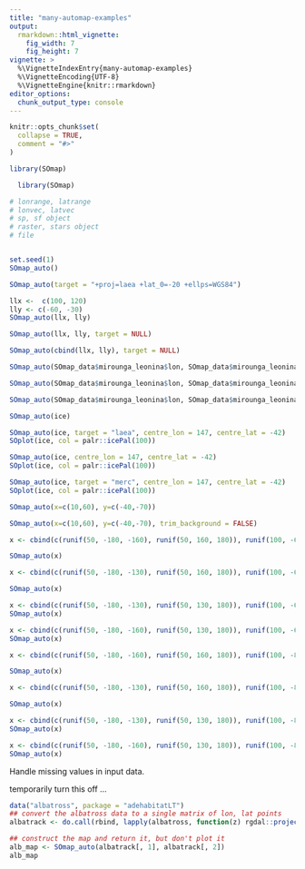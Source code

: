 ```yaml
---
title: "many-automap-examples"
output:
  rmarkdown::html_vignette:
    fig_width: 7
    fig_height: 7
vignette: >
  %\VignetteIndexEntry{many-automap-examples}
  %\VignetteEncoding{UTF-8}
  %\VignetteEngine{knitr::rmarkdown}
editor_options: 
  chunk_output_type: console
---
```


```r
knitr::opts_chunk$set(
  collapse = TRUE,
  comment = "#>"
)
```

```r
library(SOmap)
```


```r
  library(SOmap)

# lonrange, latrange
# lonvec, latvec
# sp, sf object
# raster, stars object
# file


set.seed(1)
SOmap_auto()
```

```r
SOmap_auto(target = "+proj=laea +lat_0=-20 +ellps=WGS84")
```

```r
llx <-  c(100, 120)
lly <- c(-60, -30)
SOmap_auto(llx, lly)
```

```r
SOmap_auto(llx, lly, target = NULL)
```

```r
SOmap_auto(cbind(llx, lly), target = NULL)
```

```r
SOmap_auto(SOmap_data$mirounga_leonina$lon, SOmap_data$mirounga_leonina$lat, target = "laea")
```

```r
SOmap_auto(SOmap_data$mirounga_leonina$lon, SOmap_data$mirounga_leonina$lat, centre_lon = 147)
```

```r

SOmap_auto(SOmap_data$mirounga_leonina$lon, SOmap_data$mirounga_leonina$lat, target = NULL)
```

```r

SOmap_auto(ice)
```


```r

SOmap_auto(ice, target = "laea", centre_lon = 147, centre_lat = -42)
SOplot(ice, col = palr::icePal(100))
```

```r

SOmap_auto(ice, centre_lon = 147, centre_lat = -42)
SOplot(ice, col = palr::icePal(100))
```

```r

SOmap_auto(ice, target = "merc", centre_lon = 147, centre_lat = -42)
SOplot(ice, col = palr::icePal(100))
```

```r

SOmap_auto(x=c(10,60), y=c(-40,-70))
```

```r

SOmap_auto(x=c(10,60), y=c(-40,-70), trim_background = FALSE)


```

```r
x <- cbind(c(runif(50, -180, -160), runif(50, 160, 180)), runif(100, -65, -30))

SOmap_auto(x)
```


```r
x <- cbind(c(runif(50, -180, -130), runif(50, 160, 180)), runif(100, -65, -30))

SOmap_auto(x)
```

```r
x <- cbind(c(runif(50, -180, -130), runif(50, 130, 180)), runif(100, -65, -30))
SOmap_auto(x)
```

```r
x <- cbind(c(runif(50, -180, -160), runif(50, 130, 180)), runif(100, -65, -30))
SOmap_auto(x)
```




```r
x <- cbind(c(runif(50, -180, -160), runif(50, 160, 180)), runif(100, -85, -50))

SOmap_auto(x)
```


```r
x <- cbind(c(runif(50, -180, -130), runif(50, 160, 180)), runif(100, -85, -50))

SOmap_auto(x)
```

```r
x <- cbind(c(runif(50, -180, -130), runif(50, 130, 180)), runif(100, -85, -50))
SOmap_auto(x)
```

```r
x <- cbind(c(runif(50, -180, -160), runif(50, 130, 180)), runif(100, -85, -50))
SOmap_auto(x)
```


Handle missing values in input data. 

temporarily turn this off ...

```r
data("albatross", package = "adehabitatLT")
## convert the albatross data to a single matrix of lon, lat points
albatrack <- do.call(rbind, lapply(albatross, function(z) rgdal::project(rbind(as.matrix(z[, c("x", "y")]), NA), "+proj=utm +zone=42 +south +datum=WGS84", inv = TRUE)))

## construct the map and return it, but don't plot it
alb_map <- SOmap_auto(albatrack[, 1], albatrack[, 2])
alb_map
```
